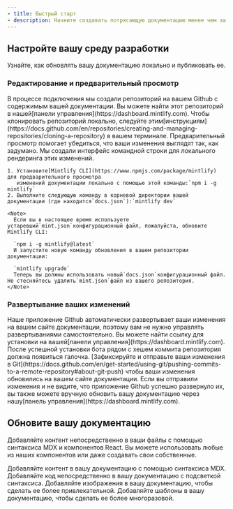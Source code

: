 ```yaml
---
- title: Быстрый старт
- description: Начните создавать потрясающую документацию менее чем за 5 минут
---
```


## Настройте вашу среду разработки

Узнайте, как обновлять вашу документацию локально и публиковать ее.

### Редактирование и предварительный просмотр

<AccordionGroup>
  <Accordion icon="github" title="Клонируйте вашу документацию локально">
    В процессе подключения мы создали репозиторий на вашем Github с
    содержимым вашей документации. Вы можете найти этот репозиторий в нашей[панели управления](https://dashboard.mintlify.com). Чтобы клонировать репозиторий
    локально, следуйте этим[инструкциям](https://docs.github.com/en/repositories/creating-and-managing-repositories/cloning-a-repository)
    в вашем терминале.
  </Accordion>

  <Accordion icon="rectangle-terminal" title="Предварительный просмотр изменений">
    Предварительный просмотр помогает убедиться, что ваши изменения выглядят так, как задумано. Мы создали
    интерфейс командной строки для локального рендеринга этих изменений.

    1. Установите[Mintlify CLI](https://www.npmjs.com/package/mintlify) для предварительного просмотра
       изменений документации локально с помощью этой команды:`npm i -g mintlify`
    2. Выполните следующую команду в корневой директории вашей документации (где находится`docs.json`):`mintlify dev`

    <Note>
      Если вы в настоящее время используете устаревший`mint.json`конфигурационный файл, пожалуйста, обновите Mintlify CLI:

      `npm i -g mintlify@latest`
      И запустите новую команду обновления в вашем репозитории документации:

      `mintlify upgrade`
      Теперь вы должны использовать новый`docs.json`конфигурационный файл. Не стесняйтесь удалить`mint.json`файл из вашего репозитория.
    </Note>
  </Accordion>
</AccordionGroup>

### Развертывание ваших изменений

<AccordionGroup>
  <Accordion icon="message-bot" title="Установите наше приложение Github">
    Наше приложение Github автоматически развертывает ваши изменения на вашем сайте документации, поэтому
    вам не нужно управлять развертываниями самостоятельно. Вы можете найти ссылку для установки на
    вашей[панели управления](https://dashboard.mintlify.com). После успешной установки бота
    рядом с хешем коммита репозитория должна появиться галочка.
  </Accordion>

  <Accordion icon="rocket" title="Отправьте ваши изменения">
    [Зафиксируйте и отправьте ваши изменения в
    Git](https://docs.github.com/en/get-started/using-git/pushing-commits-to-a-remote-repository#about-git-push)
    чтобы ваши изменения обновились на вашем сайте документации. Если вы отправили изменения и не видите,
    что приложение Github успешно развернуло их, вы также можете вручную
    обновить вашу документацию через нашу[панель управления](https://dashboard.mintlify.com).
  </Accordion>
</AccordionGroup>

## Обновите вашу документацию

Добавляйте контент непосредственно в ваши файлы с помощью синтаксиса MDX и компонентов React. Вы можете использовать любые из наших компонентов или даже создавать свои собственные.

<CardGroup>
  <Card title="Добавление контента с помощью MDX" icon="file" href="/ru/essentials/markdown">
    Добавляйте контент в вашу документацию с помощью синтаксиса MDX.
  </Card>

  <Card title="Добавление блоков кода" icon="square-code" href="/ru/essentials/code">
    Добавляйте код непосредственно в вашу документацию с подсветкой синтаксиса.
  </Card>

  <Card title="Добавление изображений" icon="image" href="/ru/essentials/images">
    Добавляйте изображения в вашу документацию, чтобы сделать ее более привлекательной.
  </Card>

  <Card title="Добавление пользовательских компонентов" icon="puzzle-piece" href="/ru/essentials/reusable-snippets">
    Добавляйте шаблоны в вашу документацию, чтобы сделать ее более многоразовой.
  </Card>
</CardGroup>
